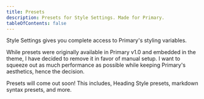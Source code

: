 ```yaml
---
title: Presets
description: Presets for Style Settings. Made for Primary.
tableOfContents: false
---
```



Style Settings gives you complete access to Primary's styling variables. 

While presets were originally available in Primary v1.0 and embedded in the theme, I have decided to remove it in favor of manual setup. I want to squeeze out as much performance as possible while keeping Primary's aesthetics, hence the decision.

Presets will come out soon! This includes, Heading Style presets, markdown syntax presets, and more.

<LinkCard
  title="Subscribe to get Primary Theme Updates in your Inbox"
  description="Be the first to be notified for when a Preset come out."
  href="https://dub.sh/primary/inbox"
/>